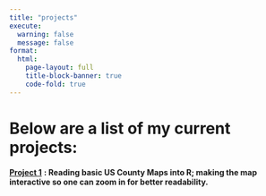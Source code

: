 ```yaml
---
title: "projects"
execute: 
  warning: false
  message: false
format:
  html:
    page-layout: full
    title-block-banner: true
    code-fold: true 
---
```


# Below are a list of my current projects:

[**Project 1**](projects-1.qmd) **: Reading basic US County Maps into R; making the map interactive so one can zoom in for better readability.**
